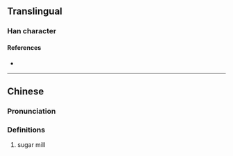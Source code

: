 {{character info/new}}
==Translingual==

===Han character===
{{Han char|rn=53|rad=广|as=11|sn=14|four=|canj=IYRL|ids=⿰广部}}

====References====
* {{Han ref|kx=0350.141|hdz=20900.011|uh=5ECD|ud=24269}}

----
==Chinese==
{{zh-forms}}

===Pronunciation===
{{zh-pron
|m=pǒu
|m-s=
|dg=
|c=bou6
|c-t=
|g=
|h=pfs=
|j=
|mb=
|md=
|mn=phō͘
|mn-t=
|w=
|x=
|mc=y
|oc=y
|cat=n
}}

===Definitions===
{{zh-hanzi}}

# sugar mill